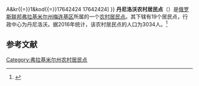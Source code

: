{{Orphan|time=2016-12-22T13:24:43+00:00}}

{{Infobox Settlement
| official_name = 丹尼洛沃农村居民点
| native_name = Даниловское сельское поселение
| settlement_type = [[农村居民点|农村居民点]]
| subdivision_type = [[国家|国家]]
| subdivision_type1 = [[州_(俄罗斯)|州]]
| subdivision_type2 = [[区_(苏联)|区]]
| subdivision_name = {{RUS}}
| subdivision_name1 = [[弗拉基米尔州|弗拉基米尔州]]
| subdivision_name2 = [[梅连基区|梅连基区]]
| seat_type = 行政中心
| seat = 丹尼洛沃
| population_as_of=2016
| population_footnotes = <ref name=stat />
| population_total = 3034
| coordinates_display = inline,title
| latd = 55 | latm = 24 | lats = 29 | latNS = N
| longd = 41 | longm = 24 | longs = 27 | longEW = E
| timezone = [[莫斯科时间|MSK]]
| utc_offset = +3
| blank_name = [[俄罗斯市政土地区划代码|OKTMO编码]]
| blank_info = [http://classif.spb.ru/classificators/view/tma.php?st{{=}}A&kr{{=}}1&kod{{=}}17642424 17642424]
}}
'''丹尼洛沃农村居民点'''（{{lang-ru|Даниловское сельское поселение}}）是[[俄罗斯联邦|俄罗斯联邦]][[弗拉基米尔州|弗拉基米尔州]][[梅连基区|梅连基区]]所属的一个[[农村居民点|农村居民点]]。其下辖有19个居民点，行政中心为丹尼洛沃。据2016年统计，该农村居民点的人口为3034人。<ref name=stat>{{cite web | url = http://www.gks.ru/free_doc/doc_2016/bul_dr/mun_obr2016.rar | title = Численность населения Российской Федерации по муниципальным образованиям на 1 января 2016 года | language = ru | accessdate = 2016-12-18 | archive-date = 2019-05-13 | archive-url = https://web.archive.org/web/20190513150350/http://www.gks.ru/free_doc/doc_2016/bul_dr/mun_obr2016.rar | dead-url = no }}</ref>

== 参考文献 ==
{{reflist}}

[[Category:弗拉基米尔州农村居民点|Category:弗拉基米尔州农村居民点]]


{{Russia-stub}}